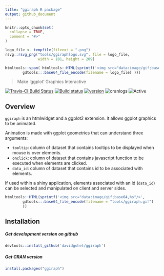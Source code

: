 ```yaml
---
title: "ggiraph R package"
output: github_document
---
```


```r
knitr::opts_chunk$set(
  collapse = TRUE,
  comment = "#>"
)
```


```r
logo_file <- tempfile(fileext = ".png")
rsvg::rsvg_png("tools/ggiraphlogo.svg", file = logo_file, 
               width = 181, height = 209)

htmltools::span( htmltools::HTML(sprintf('<img src="data:image/gif;base64,%s"/>',
        gdtools:::base64_file_encode(filename = logo_file) )))
```

> Make 'ggplot' Graphics Interactive

[![Travis-CI Build Status](https://travis-ci.org/davidgohel/ggiraph.svg?branch=master)](https://travis-ci.org/davidgohel/ggiraph)
[![Build status](https://ci.appveyor.com/api/projects/status/github/davidgohel/ggiraph?branch=master)](https://ci.appveyor.com/project/davidgohel/ggiraph/branch/master)
[![version](http://www.r-pkg.org/badges/version/ggiraph)](https://CRAN.R-project.org/package=ggiraph)
![cranlogs](http://cranlogs.r-pkg.org./badges/ggiraph)
![Active](http://www.repostatus.org/badges/latest/active.svg)

## Overview

`ggiraph` is an htmlwidget and a ggplot2 extension. It allows ggplot graphics to be animated. 

Animation is made with ggplot geometries that can understand three arguments:

* `tooltip`: column of dataset that contains tooltips to be displayed when mouse is over elements. 
* `onclick`: column of dataset that contains javascript function to be executed when elements are clicked. 
* `data_id`: column of dataset that contains id to be associated with elements. 

If used within a shiny application, elements associated with an id (`data_id`) can be selected and manipulated on client and server sides.

```r
htmltools::HTML(sprintf('<img src="data:image/gif;base64,%s"/>',
        gdtools:::base64_file_encode(filename = "tools/ggiraph.gif")
        ))
```


## Installation 

##### Get development version on github

```r
devtools::install_github('davidgohel/ggiraph')
```

##### Get CRAN version

```r
install.packages("ggiraph")
```    

